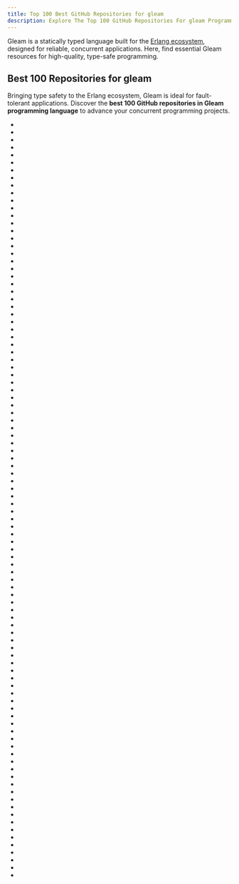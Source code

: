 ```yaml
---
title: Top 100 Best GitHub Repositories for gleam
description: Explore The Top 100 GitHub Repositories For gleam Programming Languages Listed Ranked By Most Stargazers And Forks By GitHub Community.
---
```


Gleam is a statically typed language built for the [Erlang ecosystem](/repositories/languages/erlang), designed for reliable, concurrent applications. Here, find essential Gleam resources for high-quality, type-safe programming.

## Best 100 Repositories for gleam

Bringing type safety to the Erlang ecosystem, Gleam is ideal for fault-tolerant applications. Discover the **best 100 GitHub repositories in Gleam programming language** to advance your concurrent programming projects.

- <Badge owner="gleam-lang" repoName="awesome-gleam" stars="https://img.shields.io/github/stars/gleam-lang/awesome-gleam?style=flat&logoSize=auto" forks="https://img.shields.io/github/forks/gleam-lang/awesome-gleam?style=flat&logoSize=auto"/>
- <Badge owner="lustre-labs" repoName="lustre" stars="https://img.shields.io/github/stars/lustre-labs/lustre?style=flat&logoSize=auto" forks="https://img.shields.io/github/forks/lustre-labs/lustre?style=flat&logoSize=auto"/>
- <Badge owner="gleam-wisp" repoName="wisp" stars="https://img.shields.io/github/stars/gleam-wisp/wisp?style=flat&logoSize=auto" forks="https://img.shields.io/github/forks/gleam-wisp/wisp?style=flat&logoSize=auto"/>
- <Badge owner="gleam-lang" repoName="stdlib" stars="https://img.shields.io/github/stars/gleam-lang/stdlib?style=flat&logoSize=auto" forks="https://img.shields.io/github/forks/gleam-lang/stdlib?style=flat&logoSize=auto"/>
- <Badge owner="gleam-lang" repoName="otp" stars="https://img.shields.io/github/stars/gleam-lang/otp?style=flat&logoSize=auto" forks="https://img.shields.io/github/forks/gleam-lang/otp?style=flat&logoSize=auto"/>
- <Badge owner="rawhat" repoName="mist" stars="https://img.shields.io/github/stars/rawhat/mist?style=flat&logoSize=auto" forks="https://img.shields.io/github/forks/rawhat/mist?style=flat&logoSize=auto"/>
- <Badge owner="bcpeinhardt" repoName="learn_otp_with_gleam" stars="https://img.shields.io/github/stars/bcpeinhardt/learn_otp_with_gleam?style=flat&logoSize=auto" forks="https://img.shields.io/github/forks/bcpeinhardt/learn_otp_with_gleam?style=flat&logoSize=auto"/>
- <Badge owner="giacomocavalieri" repoName="squirrel" stars="https://img.shields.io/github/stars/giacomocavalieri/squirrel?style=flat&logoSize=auto" forks="https://img.shields.io/github/forks/giacomocavalieri/squirrel?style=flat&logoSize=auto"/>
- <Badge owner="gleam-lang" repoName="http" stars="https://img.shields.io/github/stars/gleam-lang/http?style=flat&logoSize=auto" forks="https://img.shields.io/github/forks/gleam-lang/http?style=flat&logoSize=auto"/>
- <Badge owner="midas-framework" repoName="midas" stars="https://img.shields.io/github/stars/midas-framework/midas?style=flat&logoSize=auto" forks="https://img.shields.io/github/forks/midas-framework/midas?style=flat&logoSize=auto"/>
- <Badge owner="CrowdHailer" repoName="eyg-lang" stars="https://img.shields.io/github/stars/CrowdHailer/eyg-lang?style=flat&logoSize=auto" forks="https://img.shields.io/github/forks/CrowdHailer/eyg-lang?style=flat&logoSize=auto"/>
- <Badge owner="lpil" repoName="pgo" stars="https://img.shields.io/github/stars/lpil/pgo?style=flat&logoSize=auto" forks="https://img.shields.io/github/forks/lpil/pgo?style=flat&logoSize=auto"/>
- <Badge owner="gleam-lang" repoName="example-todomvc" stars="https://img.shields.io/github/stars/gleam-lang/example-todomvc?style=flat&logoSize=auto" forks="https://img.shields.io/github/forks/gleam-lang/example-todomvc?style=flat&logoSize=auto"/>
- <Badge owner="gleam-lang" repoName="cookbook" stars="https://img.shields.io/github/stars/gleam-lang/cookbook?style=flat&logoSize=auto" forks="https://img.shields.io/github/forks/gleam-lang/cookbook?style=flat&logoSize=auto"/>
- <Badge owner="nakaixo" repoName="nakai" stars="https://img.shields.io/github/stars/nakaixo/nakai?style=flat&logoSize=auto" forks="https://img.shields.io/github/forks/nakaixo/nakai?style=flat&logoSize=auto"/>
- <Badge owner="mrdimosthenis" repoName="emel" stars="https://img.shields.io/github/stars/mrdimosthenis/emel?style=flat&logoSize=auto" forks="https://img.shields.io/github/forks/mrdimosthenis/emel?style=flat&logoSize=auto"/>
- <Badge owner="gleam-lang" repoName="json" stars="https://img.shields.io/github/stars/gleam-lang/json?style=flat&logoSize=auto" forks="https://img.shields.io/github/forks/gleam-lang/json?style=flat&logoSize=auto"/>
- <Badge owner="giacomocavalieri" repoName="birdie" stars="https://img.shields.io/github/stars/giacomocavalieri/birdie?style=flat&logoSize=auto" forks="https://img.shields.io/github/forks/giacomocavalieri/birdie?style=flat&logoSize=auto"/>
- <Badge owner="exercism" repoName="gleam" stars="https://img.shields.io/github/stars/exercism/gleam?style=flat&logoSize=auto" forks="https://img.shields.io/github/forks/exercism/gleam?style=flat&logoSize=auto"/>
- <Badge owner="lpil" repoName="sqlight" stars="https://img.shields.io/github/stars/lpil/sqlight?style=flat&logoSize=auto" forks="https://img.shields.io/github/forks/lpil/sqlight?style=flat&logoSize=auto"/>
- <Badge owner="gleam-lang" repoName="erlang" stars="https://img.shields.io/github/stars/gleam-lang/erlang?style=flat&logoSize=auto" forks="https://img.shields.io/github/forks/gleam-lang/erlang?style=flat&logoSize=auto"/>
- <Badge owner="gleam-lang" repoName="language-tour" stars="https://img.shields.io/github/stars/gleam-lang/language-tour?style=flat&logoSize=auto" forks="https://img.shields.io/github/forks/gleam-lang/language-tour?style=flat&logoSize=auto"/>
- <Badge owner="bcpeinhardt" repoName="simplifile" stars="https://img.shields.io/github/stars/bcpeinhardt/simplifile?style=flat&logoSize=auto" forks="https://img.shields.io/github/forks/bcpeinhardt/simplifile?style=flat&logoSize=auto"/>
- <Badge owner="gleam-lang" repoName="httpc" stars="https://img.shields.io/github/stars/gleam-lang/httpc?style=flat&logoSize=auto" forks="https://img.shields.io/github/forks/gleam-lang/httpc?style=flat&logoSize=auto"/>
- <Badge owner="gleam-lang" repoName="example-echo-server" stars="https://img.shields.io/github/stars/gleam-lang/example-echo-server?style=flat&logoSize=auto" forks="https://img.shields.io/github/forks/gleam-lang/example-echo-server?style=flat&logoSize=auto"/>
- <Badge owner="gleam-lang" repoName="packages" stars="https://img.shields.io/github/stars/gleam-lang/packages?style=flat&logoSize=auto" forks="https://img.shields.io/github/forks/gleam-lang/packages?style=flat&logoSize=auto"/>
- <Badge owner="gleam-lang" repoName="cowboy" stars="https://img.shields.io/github/stars/gleam-lang/cowboy?style=flat&logoSize=auto" forks="https://img.shields.io/github/forks/gleam-lang/cowboy?style=flat&logoSize=auto"/>
- <Badge owner="massivefermion" repoName="birl" stars="https://img.shields.io/github/stars/massivefermion/birl?style=flat&logoSize=auto" forks="https://img.shields.io/github/forks/massivefermion/birl?style=flat&logoSize=auto"/>
- <Badge owner="lpil" repoName="decode" stars="https://img.shields.io/github/stars/lpil/decode?style=flat&logoSize=auto" forks="https://img.shields.io/github/forks/lpil/decode?style=flat&logoSize=auto"/>
- <Badge owner="lustre-labs" repoName="ui" stars="https://img.shields.io/github/stars/lustre-labs/ui?style=flat&logoSize=auto" forks="https://img.shields.io/github/forks/lustre-labs/ui?style=flat&logoSize=auto"/>
- <Badge owner="CrowdHailer" repoName="plinth" stars="https://img.shields.io/github/stars/CrowdHailer/plinth?style=flat&logoSize=auto" forks="https://img.shields.io/github/forks/CrowdHailer/plinth?style=flat&logoSize=auto"/>
- <Badge owner="rawhat" repoName="glisten" stars="https://img.shields.io/github/stars/rawhat/glisten?style=flat&logoSize=auto" forks="https://img.shields.io/github/forks/rawhat/glisten?style=flat&logoSize=auto"/>
- <Badge owner="schurhammer" repoName="gig" stars="https://img.shields.io/github/stars/schurhammer/gig?style=flat&logoSize=auto" forks="https://img.shields.io/github/forks/schurhammer/gig?style=flat&logoSize=auto"/>
- <Badge owner="inoas" repoName="gleam-cake" stars="https://img.shields.io/github/stars/inoas/gleam-cake?style=flat&logoSize=auto" forks="https://img.shields.io/github/forks/inoas/gleam-cake?style=flat&logoSize=auto"/>
- <Badge owner="ghivert" repoName="gloogle" stars="https://img.shields.io/github/stars/ghivert/gloogle?style=flat&logoSize=auto" forks="https://img.shields.io/github/forks/ghivert/gloogle?style=flat&logoSize=auto"/>
- <Badge owner="gleam-lang" repoName="elli" stars="https://img.shields.io/github/stars/gleam-lang/elli?style=flat&logoSize=auto" forks="https://img.shields.io/github/forks/gleam-lang/elli?style=flat&logoSize=auto"/>
- <Badge owner="TanklesXL" repoName="glint" stars="https://img.shields.io/github/stars/TanklesXL/glint?style=flat&logoSize=auto" forks="https://img.shields.io/github/forks/TanklesXL/glint?style=flat&logoSize=auto"/>
- <Badge owner="lustre-labs" repoName="ssg" stars="https://img.shields.io/github/stars/lustre-labs/ssg?style=flat&logoSize=auto" forks="https://img.shields.io/github/forks/lustre-labs/ssg?style=flat&logoSize=auto"/>
- <Badge owner="brettkolodny" repoName="react-gleam" stars="https://img.shields.io/github/stars/brettkolodny/react-gleam?style=flat&logoSize=auto" forks="https://img.shields.io/github/forks/brettkolodny/react-gleam?style=flat&logoSize=auto"/>
- <Badge owner="tynanbe" repoName="rad" stars="https://img.shields.io/github/stars/tynanbe/rad?style=flat&logoSize=auto" forks="https://img.shields.io/github/forks/tynanbe/rad?style=flat&logoSize=auto"/>
- <Badge owner="MystPi" repoName="glen" stars="https://img.shields.io/github/stars/MystPi/glen?style=flat&logoSize=auto" forks="https://img.shields.io/github/forks/MystPi/glen?style=flat&logoSize=auto"/>
- <Badge owner="bitbldr" repoName="sprocket" stars="https://img.shields.io/github/stars/bitbldr/sprocket?style=flat&logoSize=auto" forks="https://img.shields.io/github/forks/bitbldr/sprocket?style=flat&logoSize=auto"/>
- <Badge owner="hayleigh-dot-dev" repoName="nibble" stars="https://img.shields.io/github/stars/hayleigh-dot-dev/nibble?style=flat&logoSize=auto" forks="https://img.shields.io/github/forks/hayleigh-dot-dev/nibble?style=flat&logoSize=auto"/>
- <Badge owner="lpil" repoName="snag" stars="https://img.shields.io/github/stars/lpil/snag?style=flat&logoSize=auto" forks="https://img.shields.io/github/forks/lpil/snag?style=flat&logoSize=auto"/>
- <Badge owner="gleam-lang" repoName="javascript" stars="https://img.shields.io/github/stars/gleam-lang/javascript?style=flat&logoSize=auto" forks="https://img.shields.io/github/forks/gleam-lang/javascript?style=flat&logoSize=auto"/>
- <Badge owner="lustre-labs" repoName="dev-tools" stars="https://img.shields.io/github/stars/lustre-labs/dev-tools?style=flat&logoSize=auto" forks="https://img.shields.io/github/forks/lustre-labs/dev-tools?style=flat&logoSize=auto"/>
- <Badge owner="aiken-lang" repoName="stdlib" stars="https://img.shields.io/github/stars/aiken-lang/stdlib?style=flat&logoSize=auto" forks="https://img.shields.io/github/forks/aiken-lang/stdlib?style=flat&logoSize=auto"/>
- <Badge owner="tynanbe" repoName="shellout" stars="https://img.shields.io/github/stars/tynanbe/shellout?style=flat&logoSize=auto" forks="https://img.shields.io/github/forks/tynanbe/shellout?style=flat&logoSize=auto"/>
- <Badge owner="ghivert" repoName="sketch" stars="https://img.shields.io/github/stars/ghivert/sketch?style=flat&logoSize=auto" forks="https://img.shields.io/github/forks/ghivert/sketch?style=flat&logoSize=auto"/>
- <Badge owner="rvcas" repoName="ids" stars="https://img.shields.io/github/stars/rvcas/ids?style=flat&logoSize=auto" forks="https://img.shields.io/github/forks/rvcas/ids?style=flat&logoSize=auto"/>
- <Badge owner="lpil" repoName="glance" stars="https://img.shields.io/github/stars/lpil/glance?style=flat&logoSize=auto" forks="https://img.shields.io/github/forks/lpil/glance?style=flat&logoSize=auto"/>
- <Badge owner="lpil" repoName="gleescript" stars="https://img.shields.io/github/stars/lpil/gleescript?style=flat&logoSize=auto" forks="https://img.shields.io/github/forks/lpil/gleescript?style=flat&logoSize=auto"/>
- <Badge owner="pta2002" repoName="gleam-radiate" stars="https://img.shields.io/github/stars/pta2002/gleam-radiate?style=flat&logoSize=auto" forks="https://img.shields.io/github/forks/pta2002/gleam-radiate?style=flat&logoSize=auto"/>
- <Badge owner="gleam-lang" repoName="hackney" stars="https://img.shields.io/github/stars/gleam-lang/hackney?style=flat&logoSize=auto" forks="https://img.shields.io/github/forks/gleam-lang/hackney?style=flat&logoSize=auto"/>
- <Badge owner="gleam-lang" repoName="fetch" stars="https://img.shields.io/github/stars/gleam-lang/fetch?style=flat&logoSize=auto" forks="https://img.shields.io/github/forks/gleam-lang/fetch?style=flat&logoSize=auto"/>
- <Badge owner="dmmulroy" repoName="glitch" stars="https://img.shields.io/github/stars/dmmulroy/glitch?style=flat&logoSize=auto" forks="https://img.shields.io/github/forks/dmmulroy/glitch?style=flat&logoSize=auto"/>
- <Badge owner="gleam-lang" repoName="crypto" stars="https://img.shields.io/github/stars/gleam-lang/crypto?style=flat&logoSize=auto" forks="https://img.shields.io/github/forks/gleam-lang/crypto?style=flat&logoSize=auto"/>
- <Badge owner="richard-viney" repoName="file_streams" stars="https://img.shields.io/github/stars/richard-viney/file_streams?style=flat&logoSize=auto" forks="https://img.shields.io/github/forks/richard-viney/file_streams?style=flat&logoSize=auto"/>
- <Badge owner="HarryET" repoName="shimmer" stars="https://img.shields.io/github/stars/HarryET/shimmer?style=flat&logoSize=auto" forks="https://img.shields.io/github/forks/HarryET/shimmer?style=flat&logoSize=auto"/>
- <Badge owner="okkdev" repoName="glailglind" stars="https://img.shields.io/github/stars/okkdev/glailglind?style=flat&logoSize=auto" forks="https://img.shields.io/github/forks/okkdev/glailglind?style=flat&logoSize=auto"/>
- <Badge owner="gleam-lang" repoName="example-lisp-interpreter" stars="https://img.shields.io/github/stars/gleam-lang/example-lisp-interpreter?style=flat&logoSize=auto" forks="https://img.shields.io/github/forks/gleam-lang/example-lisp-interpreter?style=flat&logoSize=auto"/>
- <Badge owner="giacomocavalieri" repoName="glam" stars="https://img.shields.io/github/stars/giacomocavalieri/glam?style=flat&logoSize=auto" forks="https://img.shields.io/github/forks/giacomocavalieri/glam?style=flat&logoSize=auto"/>
- <Badge owner="sporto" repoName="gleam-valid" stars="https://img.shields.io/github/stars/sporto/gleam-valid?style=flat&logoSize=auto" forks="https://img.shields.io/github/forks/sporto/gleam-valid?style=flat&logoSize=auto"/>
- <Badge owner="massivefermion" repoName="radish" stars="https://img.shields.io/github/stars/massivefermion/radish?style=flat&logoSize=auto" forks="https://img.shields.io/github/forks/massivefermion/radish?style=flat&logoSize=auto"/>
- <Badge owner="lpil" repoName="json-typedef" stars="https://img.shields.io/github/stars/lpil/json-typedef?style=flat&logoSize=auto" forks="https://img.shields.io/github/forks/lpil/json-typedef?style=flat&logoSize=auto"/>
- <Badge owner="nerdyworm" repoName="monitor_bear_gleam" stars="https://img.shields.io/github/stars/nerdyworm/monitor_bear_gleam?style=flat&logoSize=auto" forks="https://img.shields.io/github/forks/nerdyworm/monitor_bear_gleam?style=flat&logoSize=auto"/>
- <Badge owner="Enderchief" repoName="glare" stars="https://img.shields.io/github/stars/Enderchief/glare?style=flat&logoSize=auto" forks="https://img.shields.io/github/forks/Enderchief/glare?style=flat&logoSize=auto"/>
- <Badge owner="tynanbe" repoName="argamak" stars="https://img.shields.io/github/stars/tynanbe/argamak?style=flat&logoSize=auto" forks="https://img.shields.io/github/forks/tynanbe/argamak?style=flat&logoSize=auto"/>
- <Badge owner="MystPi" repoName="pprint" stars="https://img.shields.io/github/stars/MystPi/pprint?style=flat&logoSize=auto" forks="https://img.shields.io/github/forks/MystPi/pprint?style=flat&logoSize=auto"/>
- <Badge owner="lpil" repoName="gleam-cloudflare-worker" stars="https://img.shields.io/github/stars/lpil/gleam-cloudflare-worker?style=flat&logoSize=auto" forks="https://img.shields.io/github/forks/lpil/gleam-cloudflare-worker?style=flat&logoSize=auto"/>
- <Badge owner="grottohub" repoName="glyph" stars="https://img.shields.io/github/stars/grottohub/glyph?style=flat&logoSize=auto" forks="https://img.shields.io/github/forks/grottohub/glyph?style=flat&logoSize=auto"/>
- <Badge owner="mrdimosthenis" repoName="gleam_synapses" stars="https://img.shields.io/github/stars/mrdimosthenis/gleam_synapses?style=flat&logoSize=auto" forks="https://img.shields.io/github/forks/mrdimosthenis/gleam_synapses?style=flat&logoSize=auto"/>
- <Badge owner="lpil" repoName="jot" stars="https://img.shields.io/github/stars/lpil/jot?style=flat&logoSize=auto" forks="https://img.shields.io/github/forks/lpil/jot?style=flat&logoSize=auto"/>
- <Badge owner="JonasGruenwald" repoName="spectator" stars="https://img.shields.io/github/stars/JonasGruenwald/spectator?style=flat&logoSize=auto" forks="https://img.shields.io/github/forks/JonasGruenwald/spectator?style=flat&logoSize=auto"/>
- <Badge owner="lpil" repoName="formal" stars="https://img.shields.io/github/stars/lpil/formal?style=flat&logoSize=auto" forks="https://img.shields.io/github/forks/lpil/formal?style=flat&logoSize=auto"/>
- <Badge owner="JonasGruenwald" repoName="chrobot" stars="https://img.shields.io/github/stars/JonasGruenwald/chrobot?style=flat&logoSize=auto" forks="https://img.shields.io/github/forks/JonasGruenwald/chrobot?style=flat&logoSize=auto"/>
- <Badge owner="MAHcodes" repoName="gleez" stars="https://img.shields.io/github/stars/MAHcodes/gleez?style=flat&logoSize=auto" forks="https://img.shields.io/github/forks/MAHcodes/gleez?style=flat&logoSize=auto"/>
- <Badge owner="TanklesXL" repoName="gladvent" stars="https://img.shields.io/github/stars/TanklesXL/gladvent?style=flat&logoSize=auto" forks="https://img.shields.io/github/forks/TanklesXL/gladvent?style=flat&logoSize=auto"/>
- <Badge owner="aosasona" repoName="jsorm" stars="https://img.shields.io/github/stars/aosasona/jsorm?style=flat&logoSize=auto" forks="https://img.shields.io/github/forks/aosasona/jsorm?style=flat&logoSize=auto"/>
- <Badge owner="ghivert" repoName="redraw" stars="https://img.shields.io/github/stars/ghivert/redraw?style=flat&logoSize=auto" forks="https://img.shields.io/github/forks/ghivert/redraw?style=flat&logoSize=auto"/>
- <Badge owner="ghivert" repoName="tardis" stars="https://img.shields.io/github/stars/ghivert/tardis?style=flat&logoSize=auto" forks="https://img.shields.io/github/forks/ghivert/tardis?style=flat&logoSize=auto"/>
- <Badge owner="gleam-community" repoName="maths" stars="https://img.shields.io/github/stars/gleam-community/maths?style=flat&logoSize=auto" forks="https://img.shields.io/github/forks/gleam-community/maths?style=flat&logoSize=auto"/>
- <Badge owner="lpil" repoName="html-lustre-converter" stars="https://img.shields.io/github/stars/lpil/html-lustre-converter?style=flat&logoSize=auto" forks="https://img.shields.io/github/forks/lpil/html-lustre-converter?style=flat&logoSize=auto"/>
- <Badge owner="brettkolodny" repoName="gleam-hug" stars="https://img.shields.io/github/stars/brettkolodny/gleam-hug?style=flat&logoSize=auto" forks="https://img.shields.io/github/forks/brettkolodny/gleam-hug?style=flat&logoSize=auto"/>
- <Badge owner="mscharley" repoName="gleam-commonmark" stars="https://img.shields.io/github/stars/mscharley/gleam-commonmark?style=flat&logoSize=auto" forks="https://img.shields.io/github/forks/mscharley/gleam-commonmark?style=flat&logoSize=auto"/>
- <Badge owner="Pevensie" repoName="barnacle" stars="https://img.shields.io/github/stars/Pevensie/barnacle?style=flat&logoSize=auto" forks="https://img.shields.io/github/forks/Pevensie/barnacle?style=flat&logoSize=auto"/>
- <Badge owner="rjdellecese" repoName="gleam_decode" stars="https://img.shields.io/github/stars/rjdellecese/gleam_decode?style=flat&logoSize=auto" forks="https://img.shields.io/github/forks/rjdellecese/gleam_decode?style=flat&logoSize=auto"/>
- <Badge owner="rawhat" repoName="stratus" stars="https://img.shields.io/github/stars/rawhat/stratus?style=flat&logoSize=auto" forks="https://img.shields.io/github/forks/rawhat/stratus?style=flat&logoSize=auto"/>
- <Badge owner="catppuccin" repoName="gleam" stars="https://img.shields.io/github/stars/catppuccin/gleam?style=flat&logoSize=auto" forks="https://img.shields.io/github/forks/catppuccin/gleam?style=flat&logoSize=auto"/>
- <Badge owner="bcpeinhardt" repoName="code_review" stars="https://img.shields.io/github/stars/bcpeinhardt/code_review?style=flat&logoSize=auto" forks="https://img.shields.io/github/forks/bcpeinhardt/code_review?style=flat&logoSize=auto"/>
- <Badge owner="JohnBjrk" repoName="glimt" stars="https://img.shields.io/github/stars/JohnBjrk/glimt?style=flat&logoSize=auto" forks="https://img.shields.io/github/forks/JohnBjrk/glimt?style=flat&logoSize=auto"/>
- <Badge owner="aosasona" repoName="dotenv" stars="https://img.shields.io/github/stars/aosasona/dotenv?style=flat&logoSize=auto" forks="https://img.shields.io/github/forks/aosasona/dotenv?style=flat&logoSize=auto"/>
- <Badge owner="inoas" repoName="glacier" stars="https://img.shields.io/github/stars/inoas/glacier?style=flat&logoSize=auto" forks="https://img.shields.io/github/forks/inoas/glacier?style=flat&logoSize=auto"/>
- <Badge owner="0xca551e" repoName="n-sided-lucy" stars="https://img.shields.io/github/stars/0xca551e/n-sided-lucy?style=flat&logoSize=auto" forks="https://img.shields.io/github/forks/0xca551e/n-sided-lucy?style=flat&logoSize=auto"/>
- <Badge owner="cdaringe" repoName="gserde" stars="https://img.shields.io/github/stars/cdaringe/gserde?style=flat&logoSize=auto" forks="https://img.shields.io/github/forks/cdaringe/gserde?style=flat&logoSize=auto"/>
- <Badge owner="gleam-community" repoName="ansi" stars="https://img.shields.io/github/stars/gleam-community/ansi?style=flat&logoSize=auto" forks="https://img.shields.io/github/forks/gleam-community/ansi?style=flat&logoSize=auto"/>
- <Badge owner="JohnBjrk" repoName="showtime" stars="https://img.shields.io/github/stars/JohnBjrk/showtime?style=flat&logoSize=auto" forks="https://img.shields.io/github/forks/JohnBjrk/showtime?style=flat&logoSize=auto"/>
- <Badge owner="hayleigh-dot-dev" repoName="modem" stars="https://img.shields.io/github/stars/hayleigh-dot-dev/modem?style=flat&logoSize=auto" forks="https://img.shields.io/github/forks/hayleigh-dot-dev/modem?style=flat&logoSize=auto"/>
- <Badge owner="Hackder" repoName="toy" stars="https://img.shields.io/github/stars/Hackder/toy?style=flat&logoSize=auto" forks="https://img.shields.io/github/forks/Hackder/toy?style=flat&logoSize=auto"/>
- <Badge owner="Enderchief" repoName="esgleam" stars="https://img.shields.io/github/stars/Enderchief/esgleam?style=flat&logoSize=auto" forks="https://img.shields.io/github/forks/Enderchief/esgleam?style=flat&logoSize=auto"/>
